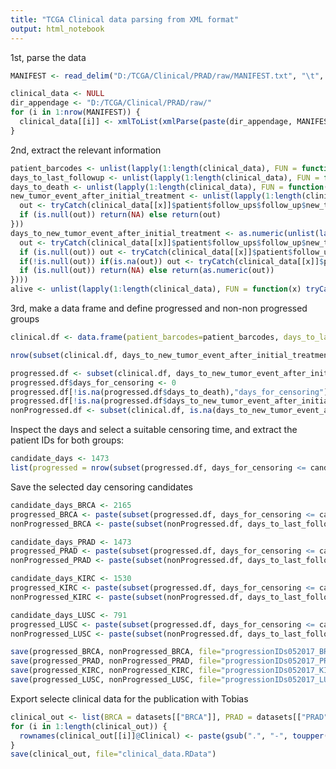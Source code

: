 ```yaml
---
title: "TCGA Clinical data parsing from XML format"
output: html_notebook
---
```


1st, parse the data
```r
MANIFEST <- read_delim("D:/TCGA/Clinical/PRAD/raw/MANIFEST.txt", "\t", escape_double = FALSE, trim_ws = TRUE)  

clinical_data <- NULL
dir_appendage <- "D:/TCGA/Clinical/PRAD/raw/"
for (i in 1:nrow(MANIFEST)) {
  clinical_data[[i]] <- xmlToList(xmlParse(paste(dir_appendage, MANIFEST$filename[i], sep="")))
}
```

2nd, extract the relevant information
```r
patient_barcodes <- unlist(lapply(1:length(clinical_data), FUN = function(x) clinical_data[[x]]$patient$bcr_patient_barcode$text))
days_to_last_followup <- unlist(lapply(1:length(clinical_data), FUN = function(x) as.numeric(tryCatch(clinical_data[[x]]$patient$days_to_last_followup$text, error = function(e) return(NA)))))
days_to_death <- unlist(lapply(1:length(clinical_data), FUN = function(x) as.numeric(tryCatch(clinical_data[[x]]$patient$days_to_death$text, error = function(e) return(NA)))))
new_tumor_event_after_initial_treatment <- unlist(lapply(1:length(clinical_data), FUN = function(x) {
  out <- tryCatch(clinical_data[[x]]$patient$follow_ups$follow_up$new_tumor_event_after_initial_treatment$text, error = function(e) return(NA))
  if (is.null(out)) return(NA) else return(out)
}))
days_to_new_tumor_event_after_initial_treatment <- as.numeric(unlist(lapply(1:length(clinical_data), FUN = function(x) {
  out <- tryCatch(clinical_data[[x]]$patient$follow_ups$follow_up$new_tumor_event$days_to_new_tumor_event_after_initial_treatment$text, error = function(e) return(NA))
  if (is.null(out)) out <- tryCatch(clinical_data[[x]]$patient$follow_ups$follow_up$days_to_new_tumor_event_after_initial_treatment$text, error = function(e) return(NA))
  if(!is.null(out)) if(is.na(out)) out <- tryCatch(clinical_data[[x]]$patient$follow_ups$follow_up$days_to_new_tumor_event_after_initial_treatment$text, error = function(e) return(NA))
  if (is.null(out)) return(NA) else return(as.numeric(out))
})))
alive <- unlist(lapply(1:length(clinical_data), FUN = function(x) tryCatch(clinical_data[[x]]$patient$vital_status$text, error = function(e) return(NA))))
```

3rd, make a data frame and define progressed and non-non progressed groups
```r
clinical.df <- data.frame(patient_barcodes=patient_barcodes, days_to_last_followup=days_to_last_followup, alive=alive, days_to_death=days_to_death, new_tumor_event_after_initial_treatment=new_tumor_event_after_initial_treatment, days_to_new_tumor_event_after_initial_treatment=days_to_new_tumor_event_after_initial_treatment)

nrow(subset(clinical.df, days_to_new_tumor_event_after_initial_treatment > 0 | new_tumor_event_after_initial_treatment == "YES")) # number of progressed tumours

progressed.df <- subset(clinical.df, days_to_new_tumor_event_after_initial_treatment > 0 | (new_tumor_event_after_initial_treatment == "YES" & days_to_death > 0))
progressed.df$days_for_censoring <- 0
progressed.df[!is.na(progressed.df$days_to_death),"days_for_censoring"] <- progressed.df[!is.na(progressed.df$days_to_death),"days_to_death"]
progressed.df[!is.na(progressed.df$days_to_new_tumor_event_after_initial_treatment),"days_for_censoring"] <- progressed.df[!is.na(progressed.df$days_to_new_tumor_event_after_initial_treatment),"days_to_new_tumor_event_after_initial_treatment"]
nonProgressed.df <- subset(clinical.df, is.na(days_to_new_tumor_event_after_initial_treatment) & days_to_last_followup > 0 & (is.na(new_tumor_event_after_initial_treatment) | new_tumor_event_after_initial_treatment == "NO"))
```


Inspect the days and select a suitable censoring time, and extract the patient IDs for both groups:
```r
candidate_days <- 1473
list(progressed = nrow(subset(progressed.df, days_for_censoring <= candidate_days)), nonProgressed = nrow(subset(nonProgressed.df, days_to_last_followup > candidate_days)))
```

Save the selected day censoring candidates
```r
candidate_days_BRCA <- 2165
progressed_BRCA <- paste(subset(progressed.df, days_for_censoring <= candidate_days_BRCA)$patient_barcodes, "-01", sep="")
nonProgressed_BRCA <- paste(subset(nonProgressed.df, days_to_last_followup > candidate_days_BRCA)$patient_barcodes, "-01", sep="")

candidate_days_PRAD <- 1473
progressed_PRAD <- paste(subset(progressed.df, days_for_censoring <= candidate_days_PRAD)$patient_barcodes, "-01", sep="")
nonProgressed_PRAD <- paste(subset(nonProgressed.df, days_to_last_followup > candidate_days_PRAD)$patient_barcodes, "-01", sep="")

candidate_days_KIRC <- 1530
progressed_KIRC <- paste(subset(progressed.df, days_for_censoring <= candidate_days_KIRC)$patient_barcodes, "-01", sep="")
nonProgressed_KIRC <- paste(subset(nonProgressed.df, days_to_last_followup > candidate_days_KIRC)$patient_barcodes, "-01", sep="")

candidate_days_LUSC <- 791
progressed_LUSC <- paste(subset(progressed.df, days_for_censoring <= candidate_days_LUSC)$patient_barcodes, "-01", sep="")
nonProgressed_LUSC <- paste(subset(nonProgressed.df, days_to_last_followup > candidate_days_LUSC)$patient_barcodes, "-01", sep="")

save(progressed_BRCA, nonProgressed_BRCA, file="progressionIDs052017_BRCA.RData")
save(progressed_PRAD, nonProgressed_PRAD, file="progressionIDs052017_PRAD.RData")
save(progressed_KIRC, nonProgressed_KIRC, file="progressionIDs052017_KIRC.RData")
save(progressed_LUSC, nonProgressed_LUSC, file="progressionIDs052017_LUSC.RData")
```
Export selecte clinical data for the publication with Tobias
```r
clinical_out <- list(BRCA = datasets[["BRCA"]], PRAD = datasets[["PRAD"]], KIRC = datasets[["KIRC"]], LUSC = datasets[["LUSC"]])
for (i in 1:length(clinical_out)) {
  rownames(clinical_out[[i]]@Clinical) <- paste(gsub(".", "-", toupper(rownames(clinical_out[[i]]@Clinical)), fixed=TRUE), "-01", sep="")
}
save(clinical_out, file="clinical_data.RData")
```


